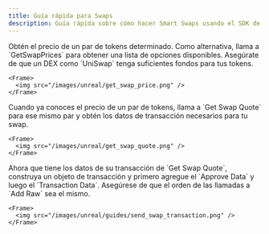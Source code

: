 ```yaml
---
title: Guía rápida para Swaps
description: Guía rápida sobre cómo hacer Smart Swaps usando el SDK de Unreal de Sequence.
---
```


<Steps>
  <Step title="Obtener el precio de swap">
    Obtén el precio de un par de tokens determinado. Como alternativa, llama a `GetSwapPrices` para obtener una lista de opciones disponibles.
    Asegúrate de que un DEX como `UniSwap` tenga suficientes fondos para tus tokens.

    <Frame>
      <img src="/images/unreal/get_swap_price.png" />
    </Frame>
  </Step>

  <Step title="Obtener la cotización de swap">
    Cuando ya conoces el precio de un par de tokens, llama a `Get Swap Quote` para ese mismo par y obtén los datos de transacción necesarios para tu swap.

    <Frame>
      <img src="/images/unreal/get_swap_quote.png" />
    </Frame>
  </Step>

  <Step title="Enviar transacción">
    Ahora que tiene los datos de su transacción de `Get Swap Quote`, construya un objeto de transacción y primero
    agregue el `Approve Data` y luego el `Transaction Data`. Asegúrese de que el orden de las llamadas a `Add Raw` sea el mismo.

    <Frame>
      <img src="/images/unreal/guides/send_swap_transaction.png" />
    </Frame>
  </Step>
</Steps>